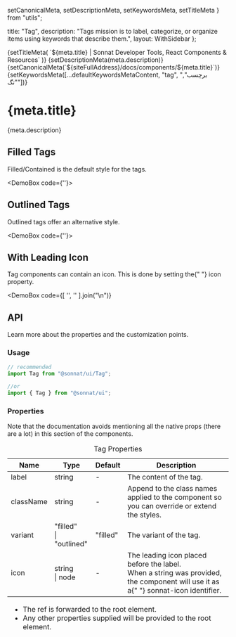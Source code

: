   setCanonicalMeta,
  setDescriptionMeta,
  setKeywordsMeta,
  setTitleMeta
} from "utils";

  title: "Tag",
  description:
    "Tags mission is to label, categorize, or organize items using keywords that describe them.",
  layout: WithSidebar
};

<Head>
  {setTitleMeta(
    `${meta.title} | Sonnat Developer Tools, React Components & Resources`
  )}
  {setDescriptionMeta(meta.description)}
  {setCanonicalMeta(`${siteFullAddress}/docs/components/${meta.title}`)}
  {setKeywordsMeta([...defaultKeywordsMetaContent, "tag", "برچسب", "تگ"])}
</Head>

<h1>
  <span>{meta.title}</span>
  <AnchorButton anchorId="overview" />
  <PageEditButton href={`pages/docs/components/${meta.title}.mdx`} />
</h1>

<p>{meta.description}</p>

<h2>
  <span>Filled Tags</span>
  <AnchorButton anchorId="filled-tags" />
</h2>

<p>Filled/Contained is the default style for the tags.</p>

<DemoBox code={'<Tag label="Filled" />'}>
  <Tag label="Filled" />
</DemoBox>

<h2>
  <span>Outlined Tags</span>
  <AnchorButton anchorId="outlined-tags" />
</h2>

<p>Outlined tags offer an alternative style.</p>

<DemoBox code={'<Tag label="Outlined" />'}>
  <Tag label="Outlined" variant="outlined" />
</DemoBox>

<h2>
  <span>With Leading Icon</span>
  <AnchorButton anchorId="with-leading-icon" />
</h2>

<p>
  Tag components can contain an icon. This is done by setting the{" "}
  <inlineCode>icon</inlineCode> property.
</p>

<DemoBox
  code={[
    '<Tag label="Filled" icon="heart" />',
    '<Tag label="Outlined" variant="outlined" icon="heart" />'
  ].join("\n")}
>
  <div className="demoSubject">
    <Tag label="Filled" icon="heart" />
  </div>
  <div className="demoSubject">
    <Tag label="Outlined" variant="outlined" icon="heart" />
  </div>
</DemoBox>

<h2>
  <span>API</span>
  <AnchorButton anchorId="api" />
</h2>

<p>Learn more about the properties and the customization points.</p>

<h3>
  <span>Usage</span>
  <AnchorButton anchorId="usage" />
</h3>

```typescript
// recommended
import Tag from "@sonnat/ui/Tag";

//or
import { Tag } from "@sonnat/ui";
```

<h3>
  <span>Properties</span>
  <AnchorButton anchorId="properties" />
</h3>

<p>
  Note that the documentation avoids mentioning all the native props (there are
  a lot) in this section of the components.
</p>

<table cols={4}>
  <caption>Tag Properties</caption>
  <thead>
    <tr>
      <th>Name</th>
      <th>Type</th>
      <th>Default</th>
      <th>Description</th>
    </tr>
  </thead>
  <tbody>
    <tr>
      <td>label</td>
      <td>string</td>
      <td>-</td>
      <td>The content of the tag.</td>
    </tr>
    <tr>
      <td>className</td>
      <td>string</td>
      <td>-</td>
      <td>
        Append to the class names applied to the component so you can override
        or extend the styles.
      </td>
    </tr>
    <tr>
      <td>variant</td>
      <td>
        "filled"
        <br />| "outlined"
      </td>
      <td>"filled"</td>
      <td>The variant of the tag.</td>
    </tr>
    <tr>
      <td>icon</td>
      <td>
        string
        <br />| node
      </td>
      <td>-</td>
      <td>
        The leading icon placed before the label.
        <br />
        When a string was provided, the component will use it as a{" "}
        <inlineCode>sonnat-icon</inlineCode> identifier.
      </td>
    </tr>
  </tbody>
  <tfoot>
    <tr>
      <td colSpan="4">
        <ul>
          <li>
            The <inlineCode>ref</inlineCode> is forwarded to the root element.
          </li>
          <li>
            Any other properties supplied will be provided to the root element.
          </li>
        </ul>
      </td>
    </tr>
  </tfoot>
</table>
